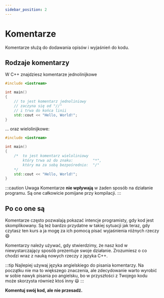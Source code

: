 ```yaml
---
sidebar_position: 2
---
```


# Komentarze

Komentarze służą do dodawania opisów i wyjaśnień do kodu.

## Rodzaje komentarzy

W C++ znajdziesz komentarze jednolinijkowe

```cpp
#include <iostream>

int main()
{
	// to jest komentarz jednoliniowy
	// zaczyna się od "//"
	// i trwa do końca linii
	std::cout << "Hello, World!";
}
```

... oraz wielolinijkowe:

```cpp
#include <iostream>

int main()
{
	/*	to jest komentarz wieloliniowy
		który trwa aż do znaku:			"*",
		który ma za sobą bezpośrednio:	"/"
	*/
	std::cout << "Hello, World!";
}
```

:::caution Uwaga
Komentarze **nie wpływają** w żaden sposób na działanie programu.
Są one całkowicie pomijane przy kompilacji.
:::

## Po co one są

Komentarze często pozwalają pokazać intencje programisty, gdy kod jest skomplikowany.
Są też bardzo przydatne w takiej sytuacji jak teraz, gdy czytasz ten kurs
a ja mogę za ich pomocą pisać wyjaśnienia różnych rzeczy 😄

Komentarzy należy używać, gdy stwierdzimy, że nasz kod w niewystarczający sposób
prezentuje swoje działanie. Zrozumiesz o co chodzi wraz z nauką nowych rzeczy
z języka C++.

:::tip
Najlepiej używaj języka angielskiego do pisania komentarzy.
Na początku nie ma to większego znaczenia, ale zdecydowanie
warto wyrobić w sobie nawyk pisania po angielsku, bo
w przyszłości z Twojego kodu może skorzysta również ktoś inny 😃
:::

**Komentuj swój kod, ale nie przesadź.**